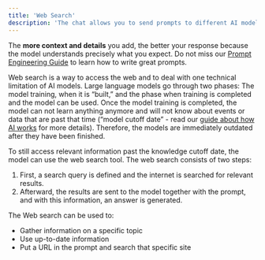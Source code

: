 ```yaml
---
title: 'Web Search'
description: 'The chat allows you to send prompts to different AI models and receive a response based on your question. You can use various tools to work with documents, search the web, or perform other operations in the chat. These tools are different capabilities the models have. Describe what you want to do, and the model will choose the right tool automatically based on your request.'
---
```


<Tip>The **more context and details** you add, the better your response because the model understands precisely what you expect. Do not miss our [Prompt Engineering Guide](https://docs.langdock.com/ressources/prompt-elements) to learn how to write great prompts.</Tip>

Web search is a way to access the web and to deal with one technical limitation of AI models. Large language models go through two phases: The model training, when it is “built,” and the phase when training is completed and the model can be used. Once the model training is completed, the model can not learn anything anymore and will not know about events or data that are past that time (“model cutoff date” - read our [guide about how AI works](https://docs.langdock.com/ressources/basics) for more details). Therefore, the models are immediately outdated after they have been finished.

To still access relevant information past the knowledge cutoff date, the model can use the web search tool. The web search consists of two steps:

1. First, a search query is defined and the internet is searched for relevant results.
2. Afterward, the results are sent to the model together with the prompt, and with this information, an answer is generated.

The Web search can be used to:
- Gather information on a specific topic
- Use up-to-date information
- Put a URL in the prompt and search that specific site